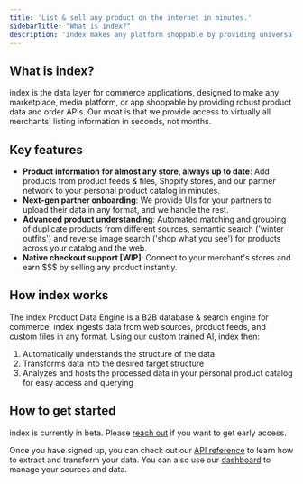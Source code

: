 ```yaml
---
title: 'List & sell any product on the internet in minutes.'
sidebarTitle: "What is index?"
description: 'index makes any platform shoppable by providing universal product data and order APIs - fueling shopping experiences for marketplaces, media, and social commerce.'
---
```


## What is index?

index is the data layer for commerce applications, designed to make any marketplace, media platform, or app shoppable by providing robust product data and order APIs. Our moat is that we provide access to virtually all merchants' listing information in seconds, not months.

## Key features

- **Product information for almost any store, always up to date**: Add products from product feeds & files, Shopify stores, and our partner network to your personal product catalog in minutes.
- **Next-gen partner onboarding**: We provide UIs for your partners to upload their data in any format, and we handle the rest.
- **Advanced product understanding**: Automated matching and grouping of duplicate products from different sources, semantic search ('winter outfits') and reverse image search ('shop what you see') for products across your catalog and the web.
- **Native checkout support [WIP]**: Connect to your merchant's stores and earn \$\$\$ by selling any product instantly.

## How index works

The index Product Data Engine is a B2B database & search engine for commerce. index ingests data from web sources, product feeds, and custom files in any format. 
Using our custom trained AI, index then:

1. Automatically understands the structure of the data
2. Transforms data into the desired target structure
3. Analyzes and hosts the processed data in your personal product catalog for easy access and querying

## How to get started

index is currently in beta. Please [reach out](https://calendar.app.google/jQVSUAfNheaqS9JE6) if you want to get early access.

Once you have signed up, you can check out our [API reference](/api-reference/get-started) to learn how to extract and transform your data. You can also use our [dashboard](https://dashboard.index-commerce.com) to manage your sources and data.